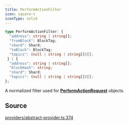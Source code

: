 ```yaml
---
title: PerformActionFilter
icon: square-t
iconType: solid
---
```


```ts
type PerformActionFilter: {
  "address": string | string[];
  "fromBlock": BlockTag;
  "shard": Shard;
  "toBlock": BlockTag;
  "topics": (null | string | string[])[];
 } | {
  "address": string | string[];
  "blockHash": string;
  "shard": Shard;
  "topics": (null | string | string[])[];
};
```

A normalized filter used for [**PerformActionRequest**](/content/type-aliases/PerformActionRequest) objects.

## Source

[providers/abstract-provider.ts:374](https://github.com/dominant-strategies/quais.js/blob/3fde6763235c7029b19260e352cfa6956f8b8444/src/providers/abstract-provider.ts#L374)
